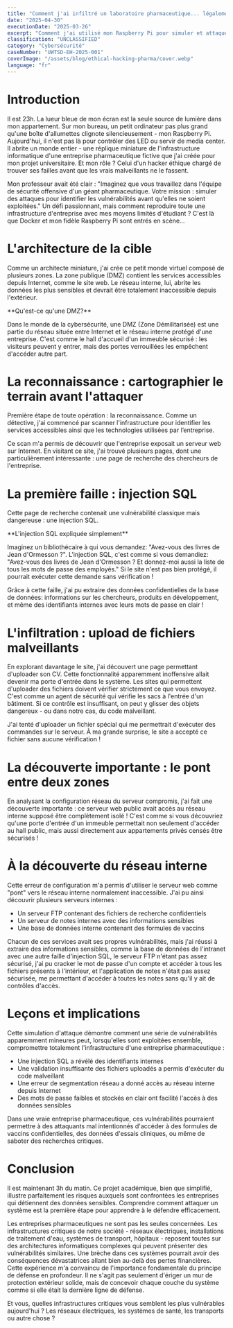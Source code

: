 ```yaml
---
title: "Comment j'ai infiltré un laboratoire pharmaceutique... légalement"
date: "2025-04-30"
executionDate: "2025-03-26" 
excerpt: "Comment j'ai utilisé mon Raspberry Pi pour simuler et attaquer l'infrastructure complète d'une entreprise pharmaceutique dans le cadre d'un projet d'ethical hacking."
classification: "UNCLASSIFIED"
category: "Cybersécurité"
caseNumber: "UWTSD-EH-2025-001"
coverImage: "/assets/blog/ethical-hacking-pharma/cover.webp"
language: "fr"
---
```


# Introduction

Il est 23h. La lueur bleue de mon écran est la seule source de lumière dans mon appartement. Sur mon bureau, un petit ordinateur pas plus grand qu'une boîte d'allumettes clignote silencieusement - mon Raspberry Pi. Aujourd'hui, il n'est pas là pour contrôler des LED ou servir de media center. Il abrite un monde entier - une réplique miniature de l'infrastructure informatique d'une entreprise pharmaceutique fictive que j'ai créée pour mon projet universitaire. Et mon rôle ? Celui d'un hacker éthique chargé de trouver ses failles avant que les vrais malveillants ne le fassent.

Mon professeur avait été clair : "Imaginez que vous travaillez dans l'équipe de sécurité offensive d'un géant pharmaceutique. Votre mission : simuler des attaques pour identifier les vulnérabilités avant qu'elles ne soient exploitées." Un défi passionnant, mais comment reproduire toute une infrastructure d'entreprise avec mes moyens limités d'étudiant ? C'est là que Docker et mon fidèle Raspberry Pi sont entrés en scène...

# L'architecture de la cible

Comme un architecte miniature, j'ai crée ce petit monde virtuel composé de plusieurs zones. La zone publique (DMZ) contient les services accessibles depuis Internet, comme le site web. Le réseau interne, lui, abrite les données les plus sensibles et devrait être totalement inaccessible depuis l'extérieur.

<TechnicalImage 
  src="/assets/blog/ethical-hacking-pharma/network_diagram.webp" 
  alt="Architecture réseau de l'infrastructure pharmaceutique" 
  caption="Diagramme de l'infrastructure réseau simulée" 
/>

<Callout type="saviez-vous">
**Qu'est-ce qu'une DMZ?**

Dans le monde de la cybersécurité, une DMZ (Zone Démilitarisée) est une partie du réseau située entre Internet et le réseau interne protégé d'une entreprise. C'est comme le hall d'accueil d'un immeuble sécurisé : les visiteurs peuvent y entrer, mais des portes verrouillées les empêchent d'accéder autre part.
</Callout>

# La reconnaissance : cartographier le terrain avant l'attaquer

Première étape de toute opération : la reconnaissance. Comme un détective, j'ai commencé par scanner l'infrastructure pour identifier les services accessibles ainsi que les technologies utilisées par l’entreprise.

<TechnicalImage 
  src="/assets/blog/ethical-hacking-pharma/nmap-scan.webp" 
  alt="Résultat du scan Nmap" 
  caption="Résultats du scan de reconnaissance sur l'infrastructure" 
/>

Ce scan m'a permis de découvrir que l'entreprise exposait un serveur web sur Internet. En visitant ce site, j'ai trouvé plusieurs pages, dont une particulièrement intéressante : une page de recherche des chercheurs de l'entreprise.

# La première faille : injection SQL

Cette page de recherche contenait une vulnérabilité classique mais dangereuse : une injection SQL.

<Callout type="saviez-vous">
**L'injection SQL expliquée simplement**

Imaginez un bibliothécaire à qui vous demandez: "Avez-vous des livres de Jean d'Ormesson ?". L'injection SQL, c'est comme si vous demandiez: "Avez-vous des livres de Jean d'Ormesson ? Et donnez-moi aussi la liste de tous les mots de passe des employés." Si le site n'est pas bien protégé, il pourrait exécuter cette demande sans vérification !
</Callout>

Grâce à cette faille, j'ai pu extraire des données confidentielles de la base de données: informations sur les chercheurs, produits en développement, et même des identifiants internes avec leurs mots de passe en clair !

<TechnicalImage 
  src="/assets/blog/ethical-hacking-pharma/sql-injection-results.webp" 
  alt="Résultats de l'injection SQL" 
  caption="Données extraites via l'injection SQL, incluant des identifiants sensibles" 
/>

# L'infiltration : upload de fichiers malveillants

En explorant davantage le site, j'ai découvert une page permettant d'uploader son CV. Cette fonctionnalité apparemment inoffensive allait devenir ma porte d'entrée dans le système.
Les sites qui permettent d'uploader des fichiers doivent vérifier strictement ce que vous envoyez. C'est comme un agent de sécurité qui vérifie les sacs à l'entrée d'un bâtiment. Si ce contrôle est insuffisant, on peut y glisser des objets dangereux - ou dans notre cas, du code malveillant.

J'ai tenté d'uploader un fichier spécial qui me permettrait d'exécuter des commandes sur le serveur. À ma grande surprise, le site a accepté ce fichier sans aucune vérification !

<TechnicalImage 
  src="/assets/blog/ethical-hacking-pharma/shell-access.webp" 
  alt="Accès shell sur le serveur" 
  caption="Accès obtenu au serveur web grâce au fichier malveillant uploadé" 
/>

# La découverte importante : le pont entre deux zones

En analysant la configuration réseau du serveur compromis, j'ai fait une découverte importante : ce serveur web public avait accès au réseau interne supposé être complètement isolé ! C'est comme si vous découvriez qu'une porte d'entrée d'un immeuble permettait non seulement d'accéder au hall public, mais aussi directement aux appartements privés censés être sécurisés !

<TechnicalImage 
  src="/assets/blog/ethical-hacking-pharma/network-config.webp" 
  alt="Configuration réseau du serveur" 
  caption="Configuration réseau révélant la double connexion aux réseaux public et interne" 
/>

# À la découverte du réseau interne

Cette erreur de configuration m'a permis d'utiliser le serveur web comme "pont" vers le réseau interne normalement inaccessible. J'ai pu ainsi découvrir plusieurs serveurs internes :
- Un serveur FTP contenant des fichiers de recherche confidentiels
- Un serveur de notes internes avec des informations sensibles
- Une base de données interne contenant des formules de vaccins

Chacun de ces services avait ses propres vulnérabilités, mais j'ai réussi à extraire des informations sensibles, comme la base de données de l'intranet avec une autre faille d'injection SQL, le serveur FTP n'étant pas assez sécurisé, j'ai pu cracker le mot de passe d'un compte et accéder à tous les fichiers présents à l'intérieur, et l'application de notes n'était pas assez sécurisée, me permettant d'accéder à toutes les notes sans qu'il y ait de contrôles d'accès.

# Leçons et implications

Cette simulation d'attaque démontre comment une série de vulnérabilités apparemment mineures peut, lorsqu'elles sont exploitées ensemble, compromettre totalement l'infrastructure d'une entreprise pharmaceutique :
- Une injection SQL a révélé des identifiants internes
- Une validation insuffisante des fichiers uploadés a permis d'exécuter du code malveillant
- Une erreur de segmentation réseau a donné accès au réseau interne depuis Internet
- Des mots de passe faibles et stockés en clair ont facilité l'accès à des données sensibles

Dans une vraie entreprise pharmaceutique, ces vulnérabilités pourraient permettre à des attaquants mal intentionnés d'accéder à des formules de vaccins confidentielles, des données d'essais cliniques, ou même de saboter des recherches critiques.

# Conclusion

Il est maintenant 3h du matin. Ce projet académique, bien que simplifié, illustre parfaitement les risques auxquels sont confrontées les entreprises qui détiennent des données sensibles. Comprendre comment attaquer un système est la première étape pour apprendre à le défendre efficacement.

Les entreprises pharmaceutiques ne sont pas les seules concernées. Les infrastructures critiques de notre société - réseaux électriques, installations de traitement d'eau, systèmes de transport, hôpitaux - reposent toutes sur des architectures informatiques complexes qui peuvent présenter des vulnérabilités similaires. Une brèche dans ces systèmes pourrait avoir des conséquences dévastatrices allant bien au-delà des pertes financières.
Cette expérience m'a convaincu de l'importance fondamentale du principe de défense en profondeur. Il ne s'agit pas seulement d'ériger un mur de protection extérieur solide, mais de concevoir chaque couche du système comme si elle était la dernière ligne de défense.

Et vous, quelles infrastructures critiques vous semblent les plus vulnérables aujourd'hui ? Les réseaux électriques, les systèmes de santé, les transports ou autre chose ?
